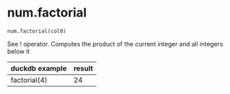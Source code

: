 # num.factorial { #duckops.num.factorial }

`num.factorial(col0)`

See ! operator. Computes the product of the current integer and all integers below it

| duckdb example | result |
| -------------- | ------ |
| factorial(4) | 24 |
